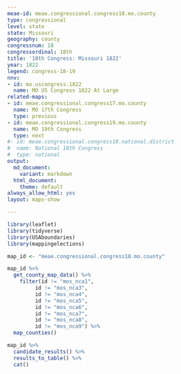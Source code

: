```yaml
---
meae-id: meae.congressional.congress18.mo.county
type: congressional
level: state
state: Missouri
geography: county
congressnum: 18
congressordinal: 18th
title: '18th Congress: Missouri 1822'
year: 1822
legend: congress-18-19
nnv:
- id: mo.uscongress.1822
  name: MO US Congress 1822 At Large
related-maps:
- id: meae.congressional.congress17.mo.county
  name: MO 17th Congress
  type: previous
- id: meae.congressional.congress19.mo.county
  name: MO 19th Congress
  type: next
#- id: meae.congressional.congress18.national.district
#  name: National 18th Congress
#  type: national
output:
  md_document:
    variant: markdown
  html_document:
    theme: default
always_allow_html: yes
layout: maps-show

---
```


```r
library(leaflet)
library(tidyverse)
library(USAboundaries)
library(mappingelections)

map_id <- "meae.congressional.congress18.mo.county"
```

<div class="map">

```r
map_id %>%
  get_county_map_data() %>%
    filter(id != "mos_nca1",
         id != "mos_nca3",
         id != "mos_nca4",
         id != "mos_nca5",
         id != "mos_nca6",
         id != "mos_nca7",
         id != "mos_nca8",
         id != "mos_nca9") %>% 
  map_counties()
```

</div>

<div class="results-table">

```r
map_id %>%
  candidate_results() %>%
  results_to_table() %>%
  cat()
```

</div>
